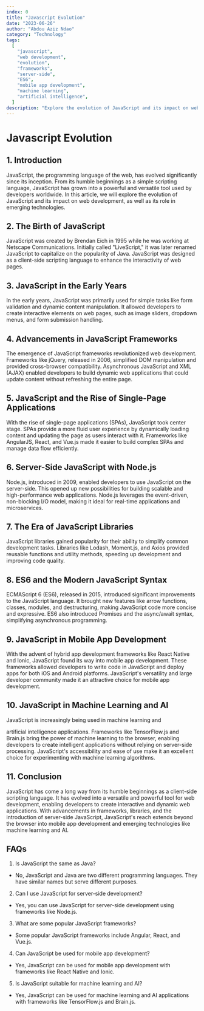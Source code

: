 ```yaml
---
index: 0
title: "Javascript Evolution"
date: "2023-06-26"
author: "Abdou Aziz Ndao"
category: "Technology"
tags:
  [
    "javascript",
    "web development",
    "evolution",
    "frameworks",
    "server-side",
    "ES6",
    "mobile app development",
    "machine learning",
    "artificial intelligence",
  ]
description: "Explore the evolution of JavaScript and its impact on web development. Learn about the birth of JavaScript, advancements in frameworks, server-side JavaScript, ES6 syntax, JavaScript in mobile app development, and its role in machine learning and artificial intelligence."
---
```


# Javascript Evolution

## 1. Introduction

JavaScript, the programming language of the web, has evolved significantly since its inception. From its humble beginnings as a simple scripting language, JavaScript has grown into a powerful and versatile tool used by developers worldwide. In this article, we will explore the evolution of JavaScript and its impact on web development, as well as its role in emerging technologies.

## 2. The Birth of JavaScript

JavaScript was created by Brendan Eich in 1995 while he was working at Netscape Communications. Initially called "LiveScript," it was later renamed JavaScript to capitalize on the popularity of Java. JavaScript was designed as a client-side scripting language to enhance the interactivity of web pages.

## 3. JavaScript in the Early Years

In the early years, JavaScript was primarily used for simple tasks like form validation and dynamic content manipulation. It allowed developers to create interactive elements on web pages, such as image sliders, dropdown menus, and form submission handling.

## 4. Advancements in JavaScript Frameworks

The emergence of JavaScript frameworks revolutionized web development. Frameworks like jQuery, released in 2006, simplified DOM manipulation and provided cross-browser compatibility. Asynchronous JavaScript and XML (AJAX) enabled developers to build dynamic web applications that could update content without refreshing the entire page.

## 5. JavaScript and the Rise of Single-Page Applications

With the rise of single-page applications (SPAs), JavaScript took center stage. SPAs provide a more fluid user experience by dynamically loading content and updating the page as users interact with it. Frameworks like AngularJS, React, and Vue.js made it easier to build complex SPAs and manage data flow efficiently.

## 6. Server-Side JavaScript with Node.js

Node.js, introduced in 2009, enabled developers to use JavaScript on the server-side. This opened up new possibilities for building scalable and high-performance web applications. Node.js leverages the event-driven, non-blocking I/O model, making it ideal for real-time applications and microservices.

## 7. The Era of JavaScript Libraries

JavaScript libraries gained popularity for their ability to simplify common development tasks. Libraries like Lodash, Moment.js, and Axios provided reusable functions and utility methods, speeding up development and improving code quality.

## 8. ES6 and the Modern JavaScript Syntax

ECMAScript 6 (ES6), released in 2015, introduced significant improvements to the JavaScript language. It brought new features like arrow functions, classes, modules, and destructuring, making JavaScript code more concise and expressive. ES6 also introduced Promises and the async/await syntax, simplifying asynchronous programming.

## 9. JavaScript in Mobile App Development

With the advent of hybrid app development frameworks like React Native and Ionic, JavaScript found its way into mobile app development. These frameworks allowed developers to write code in JavaScript and deploy apps for both iOS and Android platforms. JavaScript's versatility and large developer community made it an attractive choice for mobile app development.

## 10. JavaScript in Machine Learning and AI

JavaScript is increasingly being used in machine learning and

artificial intelligence applications. Frameworks like TensorFlow.js and Brain.js bring the power of machine learning to the browser, enabling developers to create intelligent applications without relying on server-side processing. JavaScript's accessibility and ease of use make it an excellent choice for experimenting with machine learning algorithms.

## 11. Conclusion

JavaScript has come a long way from its humble beginnings as a client-side scripting language. It has evolved into a versatile and powerful tool for web development, enabling developers to create interactive and dynamic web applications. With advancements in frameworks, libraries, and the introduction of server-side JavaScript, JavaScript's reach extends beyond the browser into mobile app development and emerging technologies like machine learning and AI.

## FAQs

1. Is JavaScript the same as Java?

- No, JavaScript and Java are two different programming languages. They have similar names but serve different purposes.

2. Can I use JavaScript for server-side development?

- Yes, you can use JavaScript for server-side development using frameworks like Node.js.

3. What are some popular JavaScript frameworks?

- Some popular JavaScript frameworks include Angular, React, and Vue.js.

4. Can JavaScript be used for mobile app development?

- Yes, JavaScript can be used for mobile app development with frameworks like React Native and Ionic.

5. Is JavaScript suitable for machine learning and AI?

- Yes, JavaScript can be used for machine learning and AI applications with frameworks like TensorFlow.js and Brain.js.
